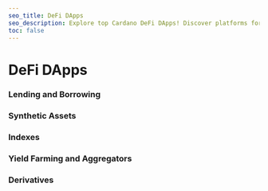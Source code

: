 ```yaml
---
seo_title: DeFi DApps
seo_description: Explore top Cardano DeFi DApps! Discover platforms for lending, borrowing, indexes, synthetics, and derivatives — all on the secure Cardano network.
toc: false
---
```



# DeFi DApps

### Lending and Borrowing

<DefaultDataTable projects={builders} filterBy="lending_dapp" />

### Synthetic Assets

<DefaultDataTable projects={builders} filterBy="lending_dapp" />

### Indexes

<DefaultDataTable projects={builders} filterBy="index_dapp" />

### Yield Farming and Aggregators

<DefaultDataTable projects={builders} filterBy="yield_farming_dapp" />

### Derivatives

<DefaultDataTable projects={builders} filterBy="index_dapp" />